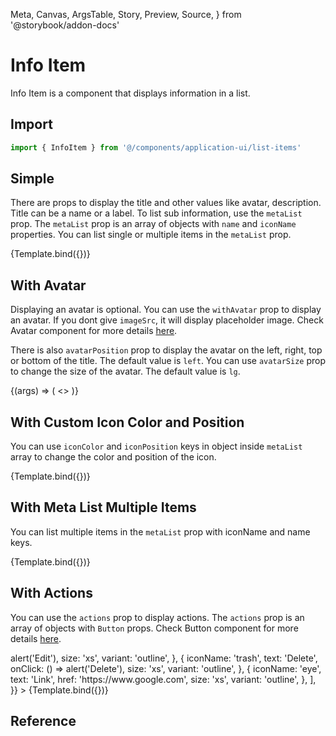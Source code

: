  Meta,
  Canvas,
  ArgsTable,
  Story,
  Preview,
  Source,
} from '@storybook/addon-docs'

<Meta title="Application UI/List Items/Info Item" component={InfoItem} />


# Info Item

Info Item is a component that displays information in a list.

## Import

```js
import { InfoItem } from '@/components/application-ui/list-items'
```

## Simple

There are props to display the title and other values like avatar, description. Title can be a name or a label. To list sub information, use the `metaList` prop. The `metaList` prop is an array of objects with `name` and `iconName` properties. You can list single or multiple items in the `metaList` prop.

<Canvas>
  <Story
    name="Default"
    args={{
      title: 'John Taylor',
      metaList: [
        {
          name: 'john@example.com',
          iconName: 'envelope',
        },
      ],
    }}
  >
    {Template.bind({})}
  </Story>
</Canvas>

## With Avatar

Displaying an avatar is optional. You can use the `withAvatar` prop to display an avatar. If you dont give `imageSrc`, it will display placeholder image. Check Avatar component for more details [here](/docs/application-ui-elements-avatar--default-story).

There is also `avatarPosition` prop to display the avatar on the left, right, top or bottom of the title. The default value is `left`. You can use `avatarSize` prop to change the size of the avatar. The default value is `lg`.

<Canvas>
  <Story
    name="With Avatar"
    args={{
      title: 'Calvin Hawkins',
      withAvatar: true,
      metaList: [
        {
          name: 'john@example.com',
          iconName: 'envelope',
        },
      ],
    }}
  >
    {(args) => (
      <>
        <InfoItem {...args} classNames={{ item: 'mb-6' }} />
        <InfoItem
          {...args}
          avatarPosition="right"
          imageSrc="https://images.unsplash.com/photo-1500648767791-00dcc994a43e?ixlib=rb-1.2.1&ixid=eyJhcHBfaWQiOjEyMDd9&auto=format&fit=facearea&facepad=2&w=256&h=256&q=80"
        />
      </>
    )}
  </Story>
</Canvas>

## With Custom Icon Color and Position

You can use `iconColor` and `iconPosition` keys in object inside `metaList` array to change the color and position of the icon.

<Canvas>
  <Story
    name="With Custom Icon Color and Position"
    args={{
      title: 'Applied on Jan 1, 2020',
      metaList: [
        {
          name: 'Completed',
          iconName: 'check-circle',
          iconColor: '#00B87C',
          iconPosition: 'right',
        },
      ],
    }}
  >
    {Template.bind({})}
  </Story>
</Canvas>

## With Meta List Multiple Items

You can list multiple items in the `metaList` prop with iconName and name keys.

<Canvas>
  <Story
    name="With Meta List Multiple Items"
    args={{
      title: 'Applied on Jan 1, 2020',
      metaList: [
        {
          name: 'Completed',
          iconName: 'check-circle',
        },
        {
          name: 'Jan 1, 2020',
          iconName: 'calendar',
        },
        {
          name: 'Remote',
          iconName: 'globe-alt',
        },
      ],
    }}
  >
    {Template.bind({})}
  </Story>
</Canvas>

## With Actions

You can use the `actions` prop to display actions. The `actions` prop is an array of objects with `Button` props. Check Button component for more details [here](/docs/application-ui-elements-button--default-story).

<Canvas>
  <Story
    name="With Actions"
    args={{
      title: 'Calvin Hawkins',
      withAvatar: true,
      metaList: [
        {
          name: 'calvin.hawkins@example.com',
          iconName: 'envelope',
        },
      ],
      actions: [
        {
          iconName: 'pencil',
          text: 'Edit',
          onClick: () => alert('Edit'),
          size: 'xs',
          variant: 'outline',
        },
        {
          iconName: 'trash',
          text: 'Delete',
          onClick: () => alert('Delete'),
          size: 'xs',
          variant: 'outline',
        },
        {
          iconName: 'eye',
          text: 'Link',
          href: 'https://www.google.com',
          size: 'xs',
          variant: 'outline',
        },
      ],
    }}
  >
    {Template.bind({})}
  </Story>
</Canvas>

## Reference

<ArgsTable of={InfoItem} />

